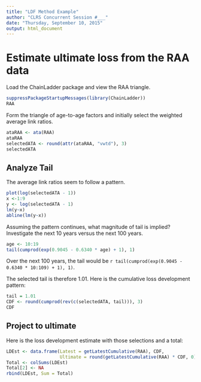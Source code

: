 ```yaml
---
title: "LDF Method Example"
author: "CLRS Concurrent Session #___"
date: "Thursday, September 10, 2015"
output: html_document
---
```


# Estimate ultimate loss from the RAA data

Load the ChainLadder package and view the RAA triangle.

```r
suppressPackageStartupMessages(library(ChainLadder))
RAA
```

Form the triangle of age-to-age factors and 
initially select the weighted average link ratios.

```r
ataRAA <- ata(RAA)
ataRAA
selectedATA <- round(attr(ataRAA, "vwtd"), 3)
selectedATA
```

## Analyze Tail

The average link ratios seem to follow a pattern.

```r
plot(log(selectedATA - 1))
x <-1:9
y <- log(selectedATA - 1)
lm(y~x)
abline(lm(y~x))
```

Assuming the pattern continues,
what magnitude of tail is implied? 
Investigate the next 10 years versus the next 100 years.

```r
age <- 10:19
tail(cumprod(exp(0.9045 - 0.6340 * age) + 1), 1)
```

Over the next 100 years, 
the tail would be
`r tail(cumprod(exp(0.9045 - 0.6340 * 10:109) + 1), 1)`.

The selected tail is therefore 1.01.
Here is the cumulative loss development pattern:

``` r
tail = 1.01
CDF <- round(cumprod(rev(c(selectedATA, tail))), 3)
CDF
```

## Project to ultimate

Here is the loss development estimate with those selections and a total:

``` r
LDEst <- data.frame(Latest = getLatestCumulative(RAA), CDF, 
                    Ultimate = round(getLatestCumulative(RAA) * CDF, 0))
Total <- colSums(LDEst)
Total[2] <- NA
rbind(LDEst, Sum = Total)
```

